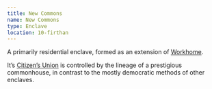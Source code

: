 ```yaml
---
title: New Commons
name: New Commons
type: Enclave
location: 10-firthan
---
```

A primarily residential enclave, formed as an extension of [Workhome](location:workhome).

It’s [Citizen’s Union](lore:citizens-unions) is controlled by the lineage
of a prestigious commonhouse, in contrast to the mostly democratic methods of
other enclaves.
